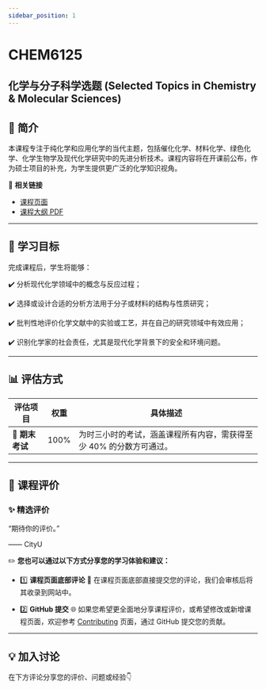 ```yaml
---
sidebar_position: 1
---
```


# CHEM6125
## 化学与分子科学选题 (Selected Topics in Chemistry & Molecular Sciences)

## **📘 简介**
本课程专注于纯化学和应用化学的当代主题，包括催化化学、材料化学、绿色化学、化学生物学及现代化学研究中的先进分析技术。课程内容将在开课前公布，作为硕士项目的补充，为学生提供更广泛的化学知识视角。

🔗 **相关链接**
- [课程页面](https://www.cityu.edu.hk/catalogue/pg/202425/course/CHEM6125.htm)
- [课程大纲 PDF](https://www.cityu.edu.hk/catalogue/pg/202425/course/CHEM6125.pdf)

---

## **🎯 学习目标**

完成课程后，学生将能够：

✔️ 分析现代化学领域中的概念与反应过程；

✔️ 选择或设计合适的分析方法用于分子或材料的结构与性质研究；

✔️ 批判性地评价化学文献中的实验或工艺，并在自己的研究领域中有效应用；

✔️ 识别化学家的社会责任，尤其是现代化学背景下的安全和环境问题。

---

## **📊 评估方式**

| **评估项目**       | **权重** | **具体描述**                                                                                       |
|-------------------|---------|---------------------------------------------------------------------------------------------------|
| **📝 期末考试**     | 100%     | 为时三小时的考试，涵盖课程所有内容，需获得至少 40% 的分数方可通过。                                          |

---

## **💬 课程评价**

### ✨ **精选评价**
<div className={commentStyles.commentBox}>
    <p className={commentStyles.commentText}>
        “期待你的评价。”
    </p>
    <p className={commentStyles.commentAuthor}>—— CityU</p>
</div>

✏️ **您也可以通过以下方式分享您的学习体验和建议：**

- 1️⃣ **课程页面底部评论**
💬 在课程页面底部直接提交您的评论，我们会审核后将其收录到网站中。

- 2️⃣ **GitHub 提交**
🌐 如果您希望更全面地分享课程评价，或希望修改或新增课程页面，欢迎参考 [Contributing](/contributing) 页面，通过 GitHub 提交您的贡献。

---

## **💡 加入讨论**

在下方评论分享您的评价、问题或经验👇
<Utterances />